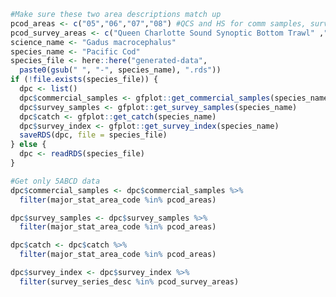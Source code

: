 


```r
#Make sure these two area descriptions match up
pcod_areas <- c("05","06","07","08") #QCS and HS for comm samples, surv samples and catch
pcod_survey_areas <- c("Queen Charlotte Sound Synoptic Bottom Trawl" ,"Hecate Strait Synoptic Bottom Trawl") #QCS and HS for survey index
science_name <- "Gadus macrocephalus"
species_name <- "Pacific Cod"
species_file <- here::here("generated-data",
  paste0(gsub(" ", "-", species_name), ".rds"))
if (!file.exists(species_file)) {
  dpc <- list()
  dpc$commercial_samples <- gfplot::get_commercial_samples(species_name)
  dpc$survey_samples <- gfplot::get_survey_samples(species_name)
  dpc$catch <- gfplot::get_catch(species_name)
  dpc$survey_index <- gfplot::get_survey_index(species_name)
  saveRDS(dpc, file = species_file)
} else {
  dpc <- readRDS(species_file)
}

#Get only 5ABCD data
dpc$commercial_samples <- dpc$commercial_samples %>% 
  filter(major_stat_area_code %in% pcod_areas)

dpc$survey_samples <- dpc$survey_samples %>% 
  filter(major_stat_area_code %in% pcod_areas)

dpc$catch <- dpc$catch %>% 
  filter(major_stat_area_code %in% pcod_areas)

dpc$survey_index <- dpc$survey_index %>% 
  filter(survey_series_desc %in% pcod_survey_areas)

```
